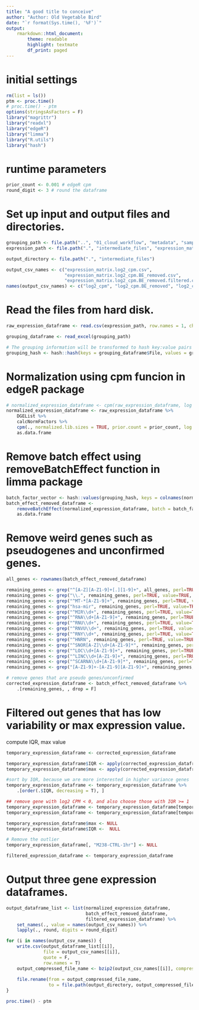 ```yaml
---
title: "A good title to conceive"
author: "Author: Old Vegetable Bird"
date: "`r format(Sys.time(), '%F')`"
output:
    rmarkdown::html_document:
        theme: readable
        highlight: textmate
        df_print: paged
---
```


# initial settings

```r
rm(list = ls())
ptm <- proc.time()
# proc.time() - ptm
options(stringsAsFactors = F)
library("magrittr")
library("readxl")
library("edgeR")
library("limma")
library("R.utils")
library("hash")
```

# runtime parameters

```r
prior_count <- 0.001 # edgeR cpm
round_digit <- 3 # round the dataframe
```

# Set up input and output files and directories.

```r
grouping_path <- file.path("..", "01_cloud_workflow", "metadata", "samples_cell_lines_batch_both_SampleGroup.xlsx")
expression_path <- file.path(".", "intermediate_files", "expression_matrix.raw_count.csv.bz2")

output_directory <- file.path(".", "intermediate_files")

output_csv_names <- c("expression_matrix.log2_cpm.csv",
                      "expression_matrix.log2_cpm.BE_removed.csv",
                      "expression_matrix.log2_cpm.BE_removed.filtered.csv")
names(output_csv_names) <- c("log2_cpm", "log2_cpm.BE_removed", "log2_cpm.BE_removed.filtered")
```

# Read the files from hard disk.

```r
raw_expression_dataframe <- read.csv(expression_path, row.names = 1, check.names = F)

grouping_dataframe <- read_excel(grouping_path)

# The grouping information will be transformed to hash key:value pairs
grouping_hash <- hash::hash(keys = grouping_dataframe$File, values = grouping_dataframe$Batch)
```

# Normalization using cpm funcion in edgeR package

```r
# normalized_expression_dataframe <- cpm(raw_expression_dataframe, log = T, prior.count = prior_count) %>% as.data.frame
normalized_expression_dataframe <- raw_expression_dataframe %>%
    DGEList %>%
    calcNormFactors %>%
    cpm(., normalized.lib.sizes = TRUE, prior.count = prior_count, log = TRUE) %>%
    as.data.frame
```

# Remove batch effect using removeBatchEffect function in limma package

```r
batch_factor_vector <- hash::values(grouping_hash, keys = colnames(normalized_expression_dataframe))
batch_effect_removed_dataframe <-
    removeBatchEffect(normalized_expression_dataframe, batch = batch_factor_vector) %>%
    as.data.frame
```

# Remove weird genes such as pseudogenes and unconfirmed genes.

```r
all_genes <- rownames(batch_effect_removed_dataframe)

remaining_genes <- grep("^[A-Z][A-Z1-9]+[.][1-9]+", all_genes, perl=TRUE, value=TRUE, invert=TRUE)
remaining_genes <- grep("\\.", remaining_genes, perl=TRUE, value=TRUE, invert=TRUE)
remaining_genes <- grep("^MT-*[A-Z1-9]+", remaining_genes, perl=TRUE, value=TRUE, invert=TRUE)
remaining_genes <- grep("hsa-mir", remaining_genes, perl=TRUE, value=TRUE, invert=TRUE)
remaining_genes <- grep("^MIR\\d+", remaining_genes, perl=TRUE, value=TRUE, invert=TRUE)
remaining_genes <- grep("^RNA\\d+[A-Z1-9]+", remaining_genes, perl=TRUE, value=TRUE, invert=TRUE)
remaining_genes <- grep("^RNU\\d+", remaining_genes, perl=TRUE, value=TRUE, invert=TRUE)
remaining_genes <- grep("^RNVU\\d+", remaining_genes, perl=TRUE, value=TRUE, invert=TRUE)
remaining_genes <- grep("^RNY\\d+", remaining_genes, perl=TRUE, value=TRUE, invert=TRUE)
remaining_genes <- grep("^HNRN", remaining_genes, perl=TRUE, value=TRUE, invert=TRUE)
remaining_genes <- grep("^SNOR[A-Z]\\d+[A-Z1-9]*", remaining_genes, perl=TRUE, value=TRUE, invert=TRUE)
remaining_genes <- grep("^LOC\\d+[A-Z1-9]+", remaining_genes, perl=TRUE, value=TRUE, invert=TRUE)
remaining_genes <- grep("^LINC\\d+[A-Z1-9]+", remaining_genes, perl=TRUE, value=TRUE, invert=TRUE)
remaining_genes <- grep("^SCARNA\\d+[A-Z1-9]*", remaining_genes, perl=TRUE, value=TRUE, invert=TRUE)
remaining_genes <- grep("[A-Z1-9]+-[A-Z1-9][A-Z1-9]+", remaining_genes, perl=TRUE, value=TRUE, invert=TRUE)

# remove genes that are pseudo genes/unconfirmed
corrected_expression_dataframe <- batch_effect_removed_dataframe %>%
    .[remaining_genes, , drop = F]
```

# Filtered out genes that has low variability or max expression value.

compute IQR, max value

```r
temporary_expression_dataframe <- corrected_expression_dataframe

temporary_expression_dataframe$IQR <- apply(corrected_expression_dataframe, 1, IQR)
temporary_expression_dataframe$max <- apply(corrected_expression_dataframe, 1, max)

#sort by IQR, because we are more interested in higher variance genes
temporary_expression_dataframe <- temporary_expression_dataframe %>%
    .[order(.$IQR, decreasing = T), ]

## remove gene with log2 CPM < 0, and also choose those with IQR >= 1
temporary_expression_dataframe <- temporary_expression_dataframe[temporary_expression_dataframe$max >= 0, ]
temporary_expression_dataframe <- temporary_expression_dataframe[temporary_expression_dataframe$IQR >= 1, ]

temporary_expression_dataframe$max <- NULL
temporary_expression_dataframe$IQR <-  NULL

# Remove the outlier
temporary_expression_dataframe[, "M238-CTRL-1hr"] <- NULL

filtered_expression_dataframe <- temporary_expression_dataframe
```

# Output three gene expression dataframes.

```r
output_dataframe_list <- list(normalized_expression_dataframe,
                              batch_effect_removed_dataframe,
                              filtered_expression_dataframe) %>%
    set_names(., value = names(output_csv_names)) %>%
    lapply(., round, digits = round_digit)

for (i in names(output_csv_names)) {
    write.csv(output_dataframe_list[[i]],
              file = output_csv_names[[i]],
              quote = F,
              row.names = T)
    output_compressed_file_name <- bzip2(output_csv_names[[i]], compression = 9, overwrite = T)[1]
    
    file.rename(from = output_compressed_file_name,
                to = file.path(output_directory, output_compressed_file_name))
}
```


```r
proc.time() - ptm
```

